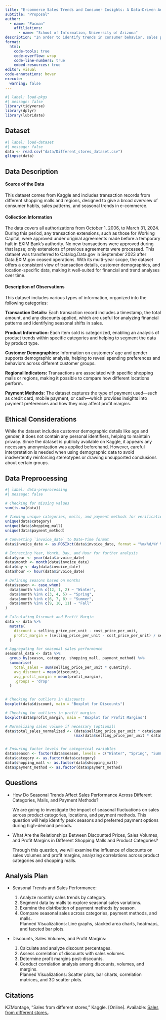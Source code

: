 ```yaml
---
title: "E-commerce Sales Trends and Consumer Insights: A Data-Driven Analysis"
subtitle: "Proposal"
author: 
  - name: "Pacman"
    affiliations:
      - name: "School of Information, University of Arizona"
description: "In order to identify trends in consumer behavior, sales patterns, and profitability, this project examines e-commerce transaction data from different shopping centers and geographical areas. We seek to determine seasonal sales patterns, high-value client groups, and the effects of discounts by examining variables such as consumer demographics, product categories, and payment methods. The knowledge acquired will contribute to our comprehension of customer decision-making processes and the effects of various sales tactics on performance in various contexts."
format:
  html:
    code-tools: true
    code-overflow: wrap
    code-line-numbers: true
    embed-resources: true
editor: visual
code-annotations: hover
execute:
  warning: false
---
```


```r
#| label: load-pkgs
#| message: false
library(tidyverse)
library(dplyr)
library(lubridate)
```

## Dataset

```r
#| label: load-dataset
#| message: false
data <- read.csv("data/Different_stores_dataset.csv")
glimpse(data)

```

## **Data Description**

#### **Source of the Data**

This dataset comes from Kaggle and includes transaction records from different shopping malls and regions, designed to give a broad overview of consumer habits, sales patterns, and seasonal trends in e-commerce.

#### **Collection Information**

The data covers all authorizations from October 1, 2006, to March 31, 2024. During this period, any transaction extensions, such as those for Working Capital, were approved under original agreements made before a temporary halt in EXIM Bank’s authority. No new transactions were approved during that lapse; only extensions of previous agreements were processed. This dataset was transferred to Catalog.Data.gov in September 2023 after Data.EXIM.gov ceased operations. With its multi-year scope, the dataset offers a consistent view of transaction details, customer demographics, and location-specific data, making it well-suited for financial and trend analyses over time.

#### **Description of Observations**

This dataset includes various types of information, organized into the following categories:

**Transaction Details:** Each transaction record includes a timestamp, the total amount, and any discounts applied, which are useful for analyzing financial patterns and identifying seasonal shifts in sales.

**Product Information:** Each item sold is categorized, enabling an analysis of product trends within specific categories and helping to segment the data by product type.

**Customer Demographics:** Information on customers’ age and gender supports demographic analysis, helping to reveal spending preferences and behaviors across different customer groups.

**Regional Indicators:** Transactions are associated with specific shopping malls or regions, making it possible to compare how different locations perform.

**Payment Methods:** The dataset captures the type of payment used—such as credit card, mobile payment, or cash—which provides insights into payment preferences and how they may affect profit margins.

## **Ethical Considerations**

While the dataset includes customer demographic details like age and gender, it does not contain any personal identifiers, helping to maintain privacy. Since the dataset is publicly available on Kaggle, it appears any necessary anonymization was applied beforehand. However, careful interpretation is needed when using demographic data to avoid inadvertently reinforcing stereotypes or drawing unsupported conclusions about certain groups.

## **Data Preprocessing**

```r
#| label: data-preprocessing
#| message: false

# Checking for missing values
sum(is.na(data))

# Viewing unique categories, malls, and payment methods for verification
unique(data$category)
unique(data$shopping_mall)
unique(data$payment_method)

# Converting `invoice_date` to Date-Time format
data$invoice_date <- as.POSIXct(data$invoice_date, format = "%m/%d/%Y %H:%M")

# Extracting Year, Month, Day, and Hour for further analysis
data$year <- year(data$invoice_date)
data$month <- month(data$invoice_date)
data$day <- day(data$invoice_date)
data$hour <- hour(data$invoice_date)

# Defining seasons based on months
data$season <- case_when(
  data$month %in% c(12, 1, 2) ~ "Winter",
  data$month %in% c(3, 4, 5) ~ "Spring",
  data$month %in% c(6, 7, 8) ~ "Summer",
  data$month %in% c(9, 10, 11) ~ "Fall"
)

# Calculating Discount and Profit Margin
data <- data %>%
  mutate(
    discount = selling_price_per_unit - cost_price_per_unit,
    profit_margin = (selling_price_per_unit - cost_price_per_unit) / selling_price_per_unit * 100
  )

# Aggregating for seasonal sales performance
seasonal_data <- data %>%
  group_by(season, category, shopping_mall, payment_method) %>%
  summarise(
    total_sales = sum(selling_price_per_unit * quantity),
    avg_discount = mean(discount),
    avg_profit_margin = mean(profit_margin),
    .groups = 'drop'
  )
  

# Checking for outliers in discounts
boxplot(data$discount, main = "Boxplot for Discounts")

# Checking for outliers in profit margins
boxplot(data$profit_margin, main = "Boxplot for Profit Margins")

# Normalizing sales volume if necessary (optional)
data$total_sales_normalized <- (data$selling_price_per_unit * data$quantity - min(data$selling_price_per_unit * data$quantity)) / 
                               (max(data$selling_price_per_unit * data$quantity) - min(data$selling_price_per_unit * data$quantity))


# Ensuring factor levels for categorical variables
data$season <- factor(data$season, levels = c("Winter", "Spring", "Summer", "Fall"))
data$category <- as.factor(data$category)
data$shopping_mall <- as.factor(data$shopping_mall)
data$payment_method <- as.factor(data$payment_method)

```

## Questions

-   How Do Seasonal Trends Affect Sales Performance Across Different Categories, Malls, and Payment Methods?

    We are going to investigate the impact of seasonal fluctuations on sales across product categories, locations, and payment methods. This question will help identify peak seasons and preferred payment options during high-demand periods.

-   What Are the Relationships Between Discounted Prices, Sales Volumes, and Profit Margins in Different Shopping Malls and Product Categories?

    Through this question, we will examine the influence of discounts on sales volumes and profit margins, analyzing correlations across product categories and shopping malls.

## Analysis Plan

-   Seasonal Trends and Sales Performance:\

    1.  Analyze monthly sales trends by category.\
    2.  Segment data by malls to explore seasonal sales variations.\
    3.  Examine the distribution of payment methods by season.\
    4.  Compare seasonal sales across categories, payment methods, and malls.\
        Planned Visualizations: Line graphs, stacked area charts, heatmaps, and faceted bar plots.

-   Discounts, Sales Volumes, and Profit Margins:\

    1.  Calculate and analyze discount percentages.\
    2.  Assess correlation of discounts with sales volumes.\
    3.  Determine profit margins post-discounts.\
    4.  Conduct correlation analysis among discounts, volumes, and margins.\
        Planned Visualizations: Scatter plots, bar charts, correlation matrices, and 3D scatter plots.

## Citations

KZMontage, "Sales from different stores," Kaggle. \[Online\]. Available: [Sales from different stores.](https://www.kaggle.com/datasets/kzmontage/sales-from-different-stores).
